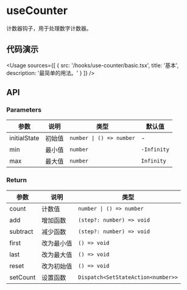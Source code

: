 
# useCounter

计数器钩子，用于处理数字计数器。

## 代码演示

<Usage
  sources={[
    {
      src: '/hooks/use-counter/basic.tsx',
      title: '基本',
      description: '最简单的用法。'
    }
  ]}
/>

## API

### Parameters

| 参数         | 说明   | 类型                     | 默认值      |
| ------------ | ------ | ------------------------ | ----------- |
| initialState | 初始值 | `number \| () => number` | -           |
| min          | 最小值 | `number`                 | `-Infinity` |
| max          | 最大值 | `number`                 | `Infinity`  |

### Return

| 参数     | 说明       | 类型                               |
| -------- | ---------- | ---------------------------------- |
| count    | 计数值     | `number \| () => number`           |
| add      | 增加函数   | `(step?: number) => void`          |
| subtract | 减少函数   | `(step?: number) => void`          |
| first    | 改为最小值 | `() => void`                       |
| last     | 改为最大值 | `() => void`                       |
| reset    | 改为初始值 | `() => void`                       |
| setCount | 设置函数   | `Dispatch<SetStateAction<number>>` |
